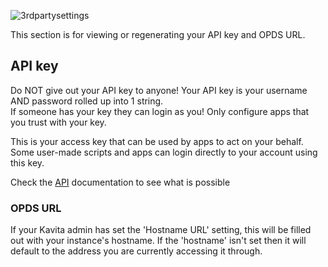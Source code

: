 
![3rdpartysettings](../../../public/guides/user-settings/user-settings-3rdpartyclients.png "User Settings 3rd Party Accounts Page")


This section is for viewing or regenerating your API key and OPDS URL. 

## API key

<Callout type="error" emoji="️🚫">
  Do NOT give out your API key to anyone! Your API key is your username AND password rolled up into 1 string. <br/>
  If someone has your key they can login as you! Only configure apps that you trust with your key.
</Callout>

This is your access key that can be used by apps to act on your behalf. Some user-made scripts and apps can login directly to your account using this key.

Check the [API](https://www.kavitareader.com/docs/api/#/) documentation to see what is possible 

### OPDS URL

If your Kavita admin has set the 'Hostname URL' setting, this will be filled out with your instance's hostname. If the 'hostname' isn't set then it will default to the address you are currently accessing it through. 
